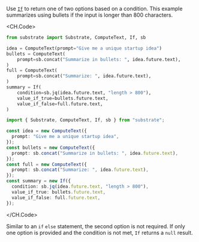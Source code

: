 
Use [`If`](https://substrate.run/nodes#If) to return one of two options based on a condition. This example summarizes using bullets if the input is longer than 800 characters.

<CH.Code>

```python Python
from substrate import Substrate, ComputeText, If, sb

idea = ComputeText(prompt="Give me a unique startup idea")
bullets = ComputeText(
    prompt=sb.concat("Summarize in bullets: ", idea.future.text),
)
full = ComputeText(
    prompt=sb.concat("Summarize: ", idea.future.text),
)
summary = If(
    condition=sb.jq(idea.future.text, "length > 800"),
    value_if_true=bullets.future.text,
    value_if_false=full.future.text,
)
```

```typescript TypeScript
import { Substrate, ComputeText, If, sb } from "substrate";

const idea = new ComputeText({
  prompt: "Give me a unique startup idea",
});
const bullets = new ComputeText({
  prompt: sb.concat("Summarize in bullets: ", idea.future.text),
});
const full = new ComputeText({
  prompt: sb.concat("Summarize: ", idea.future.text),
});
const summary = new If({
  condition: sb.jq(idea.future.text, "length > 800"),
  value_if_true: bullets.future.text,
  value_if_false: full.future.text,
});
```

</CH.Code>

Similar to an `if` `else` statement, the second option is not required. If only one option is provided and the condition is not met, `If` returns a `null` result.
